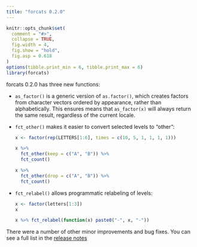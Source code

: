 ```yaml
---
title: "forcats 0.2.0"
---
```


```r
knitr::opts_chunk$set(
  comment = "#>",
  collapse = TRUE,
  fig.width = 4,
  fig.show = "hold",
  fig.asp = 0.618
)
options(tibble.print_min = 6, tibble.print_max = 6)
library(forcats)
```

forcats 0.2.0 has three new functions:

*   `as_factor()` is a generic version of `as.factor()`, which creates
    factors from character vectors ordered by appearance, rather than 
    alphabetically. This ensures means that `as_factor(x)` will always return
    the same result, regardless of the current locale.
  
*   `fct_other()` makes it easier to convert selected levels to "other":

    ```r
    x <- factor(rep(LETTERS[1:6], times = c(10, 5, 1, 1, 1, 1)))
    
    x %>% 
      fct_other(keep = c("A", "B")) %>% 
      fct_count()
    
    x %>% 
      fct_other(drop = c("A", "B")) %>% 
      fct_count()
    ```

*   `fct_relabel()` allows programmatic relabeling of levels:

    ```r
    x <- factor(letters[1:3])
    x
    
    x %>% fct_relabel(function(x) paste0("-", x, "-"))
    ```

There were a number of other minor improvements and bug fixes. You can see a full list in the [release notes](http://forcats.tidyverse.org/news/index.html#forcats-0-2-0)

